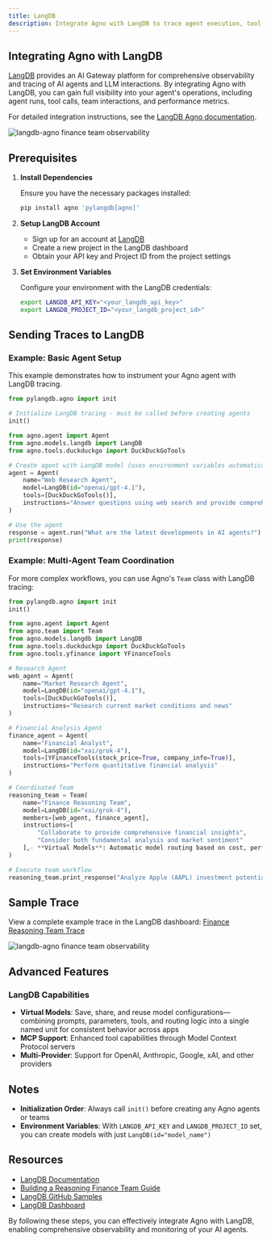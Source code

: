 ```yaml
---
title: LangDB
description: Integrate Agno with LangDB to trace agent execution, tool calls, and gain comprehensive observability into your agent's performance.
---
```


## Integrating Agno with LangDB

[LangDB](https://langdb.ai/) provides an AI Gateway platform for comprehensive observability and tracing of AI agents and LLM interactions. By integrating Agno with LangDB, you can gain full visibility into your agent's operations, including agent runs, tool calls, team interactions, and performance metrics.

For detailed integration instructions, see the [LangDB Agno documentation](https://docs.langdb.ai/getting-started/working-with-agent-frameworks/working-with-agno).

<Frame caption="LangDB Finance Team Trace">
  <img
    src="/images/langdb-finance-trace.png"
    style={{ borderRadius: '10px', width: '100%', maxWidth: '800px' }}
    alt="langdb-agno finance team observability"
  />
</Frame>

## Prerequisites

1. **Install Dependencies**

   Ensure you have the necessary packages installed:

   ```bash
   pip install agno 'pylangdb[agno]'
   ```

2. **Setup LangDB Account**

   - Sign up for an account at [LangDB](https://app.langdb.ai/signup)
   - Create a new project in the LangDB dashboard
   - Obtain your API key and Project ID from the project settings

3. **Set Environment Variables**

   Configure your environment with the LangDB credentials:

   ```bash
   export LANGDB_API_KEY="<your_langdb_api_key>"
   export LANGDB_PROJECT_ID="<your_langdb_project_id>"
   ```

## Sending Traces to LangDB

### Example: Basic Agent Setup

This example demonstrates how to instrument your Agno agent with LangDB tracing.

```python
from pylangdb.agno import init

# Initialize LangDB tracing - must be called before creating agents
init()

from agno.agent import Agent
from agno.models.langdb import LangDB
from agno.tools.duckduckgo import DuckDuckGoTools

# Create agent with LangDB model (uses environment variables automatically)
agent = Agent(
    name="Web Research Agent",
    model=LangDB(id="openai/gpt-4.1"),
    tools=[DuckDuckGoTools()],
    instructions="Answer questions using web search and provide comprehensive information"
)

# Use the agent
response = agent.run("What are the latest developments in AI agents?")
print(response)
```

### Example: Multi-Agent Team Coordination

For more complex workflows, you can use Agno's `Team` class with LangDB tracing:

```python
from pylangdb.agno import init
init()

from agno.agent import Agent
from agno.team import Team
from agno.models.langdb import LangDB
from agno.tools.duckduckgo import DuckDuckGoTools
from agno.tools.yfinance import YFinanceTools

# Research Agent
web_agent = Agent(
    name="Market Research Agent",
    model=LangDB(id="openai/gpt-4.1"),
    tools=[DuckDuckGoTools()],
    instructions="Research current market conditions and news"
)

# Financial Analysis Agent
finance_agent = Agent(
    name="Financial Analyst",
    model=LangDB(id="xai/grok-4"),
    tools=[YFinanceTools(stock_price=True, company_info=True)],
    instructions="Perform quantitative financial analysis"
)

# Coordinated Team
reasoning_team = Team(
    name="Finance Reasoning Team",
    model=LangDB(id="xai/grok-4"),
    members=[web_agent, finance_agent],
    instructions=[
        "Collaborate to provide comprehensive financial insights",
        "Consider both fundamental analysis and market sentiment"
    ],- **Virtual Models**: Automatic model routing based on cost, performance, or capabilities
)

# Execute team workflow
reasoning_team.print_response("Analyze Apple (AAPL) investment potential")
```

## Sample Trace

View a complete example trace in the LangDB dashboard: [Finance Reasoning Team Trace](https://app.langdb.ai/sharing/threads/73c91c58-eab7-4c6b-afe1-5ab6324f1ada)

<Frame caption="LangDB Finance Team Thread">
  <img
    src="/images/langdb-finance-thread.png"
    style={{ borderRadius: '10px', width: '100%', maxWidth: '800px' }}
    alt="langdb-agno finance team observability"
  />
</Frame>

## Advanced Features

### LangDB Capabilities
- **Virtual Models**: Save, share, and reuse model configurations—combining prompts, parameters, tools, and routing logic into a single named unit for consistent behavior across apps
- **MCP Support**: Enhanced tool capabilities through Model Context Protocol servers
- **Multi-Provider**: Support for OpenAI, Anthropic, Google, xAI, and other providers

## Notes

- **Initialization Order**: Always call `init()` before creating any Agno agents or teams
- **Environment Variables**: With `LANGDB_API_KEY` and `LANGDB_PROJECT_ID` set, you can create models with just `LangDB(id="model_name")`

## Resources

- [LangDB Documentation](https://docs.langdb.ai/)
- [Building a Reasoning Finance Team Guide](https://docs.langdb.ai/guides/building-agents/building-a-reasoning-finance-team-with-agno)
- [LangDB GitHub Samples](https://github.com/langdb/langdb-samples/tree/main/examples/agno)
- [LangDB Dashboard](https://app.langdb.ai/)

By following these steps, you can effectively integrate Agno with LangDB, enabling comprehensive observability and monitoring of your AI agents.
